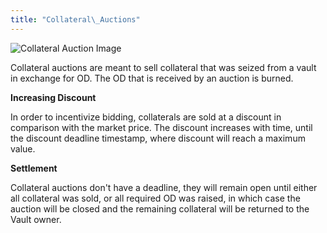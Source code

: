 ```yaml
---
title: "Collateral\_Auctions"
---
```


<img src="./img/Collateral Auction Image.png" alt="Collateral Auction Image" />

Collateral auctions are meant to sell collateral that was seized from a vault in exchange for OD. The OD that is received by an auction is burned.

**Increasing Discount**

In order to incentivize bidding, collaterals are sold at a discount in comparison with the market price. The discount increases with time, until the discount deadline timestamp, where discount will reach a maximum value.

**Settlement**

Collateral auctions don't have a deadline, they will remain open until either all collateral was sold, or all required OD was raised, in which case the auction will be closed and the remaining collateral will be returned to the Vault owner.
